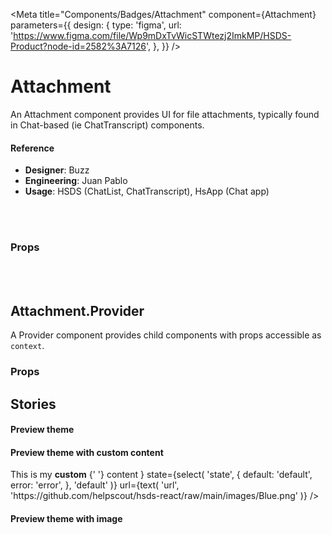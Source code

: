 
<Meta
  title="Components/Badges/Attachment"
  component={Attachment}
  parameters={{
    design: {
      type: 'figma',
      url:
        'https://www.figma.com/file/Wp9mDxTvWicSTWtezj2ImkMP/HSDS-Product?node-id=2582%3A7126',
    },
  }}
/>

# Attachment

An Attachment component provides UI for file attachments, typically found in Chat-based (ie ChatTranscript) components.

<Canvas>
  <Story name="default">
    <Attachment
      name={text('name', 'derek.png')}
      size={text('size', '5kb')}
      state={select(
        'state',
        {
          default: 'default',
          error: 'error',
        },
        'default'
      )}
      url={text(
        'url',
        'https://github.com/helpscout/hsds-react/raw/main/images/Blue.png'
      )}
    />
  </Story>
</Canvas>

#### Reference

- **Designer**: Buzz
- **Engineering**: Juan Pablo
- **Usage**: HSDS (ChatList, ChatTranscript), HsApp (Chat app)

<br />
<br />

### Props

<ArgsTable of={Attachment} />

<br />
<br />

## Attachment.Provider

A Provider component provides child components with props accessible as `context`.

### Props

<ArgsTable of={Attachment.Provider} />

## Stories

#### Preview theme

<Canvas>
  <Story name="Preview theme">
    <Attachment.Provider theme="preview">
      <Attachment
        name={text('name', 'derek.png')}
        size={text('size', '5kb')}
        state={select(
          'state',
          {
            default: 'default',
            error: 'error',
          },
          'default'
        )}
        url={text(
          'url',
          'https://github.com/helpscout/hsds-react/raw/main/images/Blue.png'
        )}
        imageUrl={select(
          'imageUrl',
          {
            none: null,
            'some image':
              'https://img.buzzfeed.com/buzzfeed-static/static/2014-12/5/11/enhanced/webdr06/longform-original-7538-1417798667-22.jpg?downsize=715:*&output-format=auto&output-quality=auto',
          },
          null
        )}
      />
    </Attachment.Provider>
  </Story>
</Canvas>

#### Preview theme with custom content

<Canvas>
  <Story name="Preview theme with custom content">
    <Attachment.Provider theme="preview">
      <Attachment
        name={text('name', 'custom content preview')}
        content={
          <div>
            <span style={{ color: 'initial' }}>
              This is my <b>custom</b>
            </span>{' '}
            content
          </div>
        }
        state={select(
          'state',
          {
            default: 'default',
            error: 'error',
          },
          'default'
        )}
        url={text(
          'url',
          'https://github.com/helpscout/hsds-react/raw/main/images/Blue.png'
        )}
      />
    </Attachment.Provider>
  </Story>
</Canvas>

#### Preview theme with image

<Canvas>
  <Story name="Preview theme with image">
    <div>
      <Attachment.Provider theme="preview">
        <Attachment
          name={text('name', 'image.png')}
          imageUrl={
            'http://matthewjamestaylor.com/img/illustrations/large/how-to-convert-a-liquid-layout-to-fixed-width.jpg'
          }
        />
      </Attachment.Provider>
    </div>
  </Story>
</Canvas>

